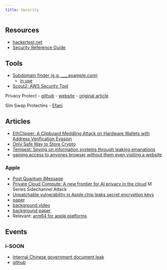```yaml
--- 
title: Security
---
```


## Resources

- [hackertest.net](http://www.hackertest.net/)
- [Security Reference Guide](https://s0cm0nkey.gitbook.io/s0cm0nkeys-security-reference-guide/blue-defense/device-hardening/windows-hardening-commands)

## Tools

- [Subdomain finder (e.g. ___.example.com)](https://www.geeksforgeeks.org/subfinder-tool-in-linux/)
    - [in use](https://twitter.com/hacker_/status/1575466236426670080?s=20&t=XaTcIuMck-s-sOQlsv_5sQ)
- [Scout2: AWS Security Tool](https://www.kitploit.com/2018/07/scout2-security-auditing-tool-for-aws.html?m=0)

Privacy Protect
- [github](https://github.com/therockstorm/privacy-protect)
- [website](https://www.privacyprotect.dev/)
- [original article](https://mprimi.github.io/portable-secret/)

Sim Swap Protectins
- [Efani](https://www.efani.com/how-it-works)

## Articles

- [EthClipper: A Clipboard Meddling Attack on Hardware Wallets with Address Verification Evasion](https://arxiv.org/pdf/2108.14004.pdf)
- [Only Safe Way to Store Crypto](https://officercia.mirror.xyz/p1ieZdxQWH4yHCNOXNPHyT8So1cY0X_wMGKwdmavi7s)
- [Tempest: Spying on information systems through leaking emanations](https://en.wikipedia.org/wiki/Tempest_(codename))
- [gaining access to anyones browser without them even visiting a website](https://kibty.town/blog/arc/)

### Apple 

- [Post Quantum iMessage](https://security.apple.com/blog/imessage-pq3/)
- [Private Cloud Compute: A new frontier for AI privacy in the cloud](https://security.apple.com/blog/private-cloud-compute/)
M Series Sidechannel Attack
- [Unpatchable vulnerability in Apple chip leaks secret encryption keys](https://arstechnica.com/security/2024/03/hackers-can-extract-secret-encryption-keys-from-apples-mac-chips/)
- [paper](https://gofetch.fail/files/gofetch.pdf)
- [background video](https://www.youtube.com/watch?v=ARuU2s63Yhs)
- [background paper](https://ieeexplore.ieee.org/document/9833570)
- Relevant: [arm64 for apple platforms](https://developer.apple.com/documentation/xcode/writing-arm64-code-for-apple-platforms#Enable-DIT-for-constant-time-cryptographic-operations)


## Events

### i-SOON

- [Internal Chinese government document leak](https://x.com/BushidoToken/status/1759376010804392441?s=20)
- [github](https://github.com/I-S00N/I-S00N/)